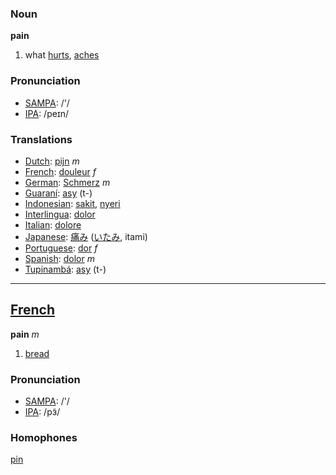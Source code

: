 === Noun ===

'''pain'''

# what [[hurt]]s, [[aches]]

=== Pronunciation===
*[[w:SAMPA|SAMPA]]: /'/
*[[w:IPA|IPA]]: /peɪn/

=== Translations ===
* [[Dutch]]: [[pijn]] ''m''
* [[French]]: [[douleur]] ''f''
* [[German]]: [[Schmerz]] ''m''
*[[Guaraní]]: [[asy]] (t-)
* [[Indonesian]]: [[sakit]], [[nyeri]]
* [[Interlingua]]: [[dolor]] 
* [[Italian]]: [[dolore]] 
* [[Japanese]]: [[痛み]] ([[いたみ]], itami)
* [[Portuguese]]: [[dor]] ''f''
* [[Spanish]]: [[dolor]] ''m''
*[[Tupinambá]]: [[asy]] (t-)

----

==[[French]]==

'''pain''' ''m''

#[[bread]]

=== Pronunciation===
*[[w:SAMPA|SAMPA]]: /'/
*[[w:IPA|IPA]]: /pɜ̃/

=== Homophones ===

[[pin]]
